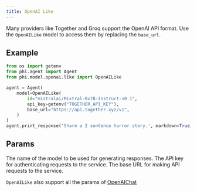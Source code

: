 ```yaml
---
title: OpenAI Like
---
```


Many providers like Together and Groq support the OpenAI API format. Use the `OpenAILike` model to access them by replacing the `base_url`.

## Example

<CodeGroup>

```python agent.py
from os import getenv
from phi.agent import Agent
from phi.model.openai.like import OpenAILike

agent = Agent(
    model=OpenAILike(
        id="mistralai/Mixtral-8x7B-Instruct-v0.1",
        api_key=getenv("TOGETHER_API_KEY"),
        base_url="https://api.together.xyz/v1",
    )
)
agent.print_response('Share a 2 sentence horror story.', markdown=True)
```

</CodeGroup>

## Params

<ResponseField name="id" type="str">
  The name of the model to be used for generating responses.
</ResponseField>
<ResponseField name="api_key" type="str">
  The API key for authenticating requests to the service.
</ResponseField>
<ResponseField name="base_url" type="str">
  The base URL for making API requests to the service.
</ResponseField>

`OpenAILike` also support all the params of [OpenAIChat](/llms/openai)

